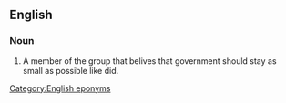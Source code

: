 ==English==
===Noun===
{{en-noun}}

#A member of the group that belives that government should stay as small as possible like {{w|Ronald Reagan}} did.
[[Category:English eponyms]]